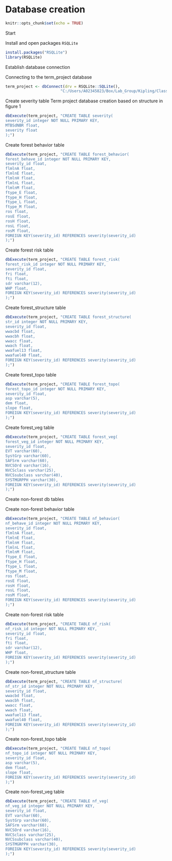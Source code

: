 # Database creation {#creation}


```{r start, include=FALSE}
knitr::opts_chunk$set(echo = TRUE)
```

Start

Install and open packages `RSQLite`

```{r install, eval = FALSE, echo = TRUE}
install.packages("RSQLite")
library(RSQLite)
```
 
Establish database connection

Connecting to the term_project database

```{r db_connect, eval = FALSE, echo = TRUE}
term_project <- dbConnect(drv = RSQLite::SQLite(),
                        "C:/Users/A02345823/Box/Lab_Group/Kipling/Classes/WILD6900_EcoRepSci/Term_project/Term_project/database/severity.db")
```

Create severity table
Term project database creation based on structure in figure 1

```{r severity, eval = FALSE, echo = TRUE}
dbExecute(term_project, "CREATE TABLE severity(
severity_id integer NOT NULL PRIMARY KEY,
MTBSdNBR float,
severity float
);")
```

Create forest behavior table

```{r forest_behavior, eval = FALSE, echo = TRUE}
dbExecute(term_project, "CREATE TABLE forest_behavior(
forest_behave_id integer NOT NULL PRIMARY KEY,
severity_id float,
flmlnA float,
flmlnE float,
flmlnH float,
flmlnL float,
flmlnM float,
ftype_E float,
ftype_H float,
ftype_L float,
ftype_M float,
ros float,
rosE float,
rosH float,
rosL float,
rosM float,
FOREIGN KEY(severity_id) REFERENCES severity(severity_id)
);")
```

Create forest risk table

```{r forest_risk, eval = FALSE, echo = TRUE}
dbExecute(term_project, "CREATE TABLE forest_risk(
forest_risk_id integer NOT NULL PRIMARY KEY,
severity_id float,
fri float,
fti float,
sdr varchar(12),
WHP float,
FOREIGN KEY(severity_id) REFERENCES severity(severity_id)
);")
```

Create forest_structure table

```{r forst_structure, eval = FALSE, echo = TRUE}
dbExecute(term_project, "CREATE TABLE forest_structure(
str_id integer NOT NULL PRIMARY KEY,
severity_id float,
wwacbd float,
wwacbh float,
wwacc float,
wwach float,
wwafuel13 float,
wwafuel40 float,
FOREIGN KEY(severity_id) REFERENCES severity(severity_id)
);")
```

Create forest_topo table

```{r forest_topo, eval = FALSE, echo = TRUE}
dbExecute(term_project, "CREATE TABLE forest_topo(
forest_topo_id integer NOT NULL PRIMARY KEY,
severity_id float,
asp varchar(5),
dem float,
slope float,
FOREIGN KEY(severity_id) REFERENCES severity(severity_id)
);")
```


Create forest_veg table

```{r forest_veg, eval = FALSE, echo = TRUE}
dbExecute(term_project, "CREATE TABLE forest_veg(
forest_veg_id integer NOT NULL PRIMARY KEY,
severity_id float,
EVT varchar(60),
SystGrp varchar(60),
SAFSrm varchar(60),
NVCSOrd varchar(16),
NVCSclass varchar(25),
NVCSsubclass varchar(40),
SYSTMGRPPH varchar(30),
FOREIGN KEY(severity_id) REFERENCES severity(severity_id)
);")
```

Create non-forest db tables

Create non-forest behavior table

```{r nf_behavior, eval = FALSE, echo = TRUE}
dbExecute(term_project, "CREATE TABLE nf_behavior(
nf_behave_id integer NOT NULL PRIMARY KEY,
severity_id float,
flmlnA float,
flmlnE float,
flmlnH float,
flmlnL float,
flmlnM float,
ftype_E float,
ftype_H float,
ftype_L float,
ftype_M float,
ros float,
rosE float,
rosH float,
rosL float,
rosM float,
FOREIGN KEY(severity_id) REFERENCES severity(severity_id)
);")
```

Create non-forest risk table

```{r nf_risk, eval = FALSE, echo = TRUE}
dbExecute(term_project, "CREATE TABLE nf_risk(
nf_risk_id integer NOT NULL PRIMARY KEY,
severity_id float,
fri float,
fti float,
sdr varchar(12),
WHP float,
FOREIGN KEY(severity_id) REFERENCES severity(severity_id)
);")
```

Create non-forest_structure table

```{r nf_structure, eval = FALSE, echo = TRUE}
dbExecute(term_project, "CREATE TABLE nf_structure(
nf_str_id integer NOT NULL PRIMARY KEY,
severity_id float,
wwacbd float,
wwacbh float,
wwacc float,
wwach float,
wwafuel13 float,
wwafuel40 float,
FOREIGN KEY(severity_id) REFERENCES severity(severity_id)
);")
```

Create non-forest_topo table

```{r nf_topo, eval = FALSE, echo = TRUE}
dbExecute(term_project, "CREATE TABLE nf_topo(
nf_topo_id integer NOT NULL PRIMARY KEY,
severity_id float,
asp varchar(5),
dem float,
slope float,
FOREIGN KEY(severity_id) REFERENCES severity(severity_id)
);")
```


Create non-forest_veg table

```{r nf_veg, eval = FALSE, echo = TRUE}
dbExecute(term_project, "CREATE TABLE nf_veg(
nf_veg_id integer NOT NULL PRIMARY KEY,
severity_id float,
EVT varchar(60),
SystGrp varchar(60),
SAFSrm varchar(60),
NVCSOrd varchar(16),
NVCSclass varchar(25),
NVCSsubclass varchar(40),
SYSTMGRPPH varchar(30),
FOREIGN KEY(severity_id) REFERENCES severity(severity_id)
);")
```

